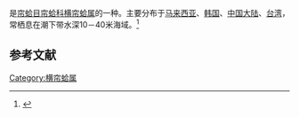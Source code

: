 {{noteTA
|T=zh-cn:真曲巴非蛤; zh-tw:粗肋橫簾蛤;
|1=zh-cn:真曲巴非蛤; zh-tw:粗肋橫簾蛤;
}}
{{Speciesbox
| name = 真曲巴非蛤
| image = 
| image_width = 
| genus = Paphia
| species = euglypta
| authority = (Philippi, 1847)
}}
{{地区用词4|start=学名：''{{lang|la|Paphia euglypta}}''|cn=真曲巴非蛤|tw=粗肋橫簾蛤|as=称}}是[[帘蛤目|帘蛤目]][[帘蛤科|帘蛤科]][[横帘蛤属|横帘蛤属]]的一种。主要分布于[[马来西亚|马来西亚]]、[[韩国|韩国]]、[[中国大陆|中国大陆]]、[[台湾|台湾]]，常栖息在潮下带水深10－40米海域。<ref>{{cite web|url=http://shell.sinica.edu.tw/chinese/shellbase_detail.php?science_no=2745|title=国际贝库：真曲巴非蛤|publisher=台湾贝类资料库|accessdate=2009-08-11}}</ref>

== 参考文献 ==
{{reflist|2}}
{{Taxonbar|from=Q13997592}}

[[Category:横帘蛤属|Category:横帘蛤属]]